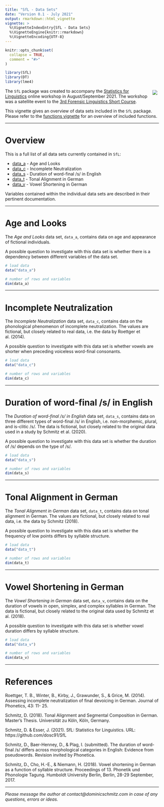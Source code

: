 ---
title: "SfL - Data Sets"
date: "Version 0.1 - July 2021"
output: rmarkdown::html_vignette
vignette: >
  %\VignetteIndexEntry{SfL - Data Sets}
  %\VignetteEngine{knitr::rmarkdown}
  %\VignetteEncoding{UTF-8}
---

<style type="text/css">

img{
  border: none;
  margin: 5px;
}

</style>

```{r, include = FALSE}
knitr::opts_chunk$set(
  collapse = TRUE,
  comment = "#>"
)
```

```{r setup, include=F}
library(SfL)
library(DT)
library(lme4)
```

<div class="logo">

  <img src="figures/SfL_logo.png" style="float:right">

</div>

The `SfL` package was created to accompany the [Statistics for Linguistics](https://forensic-linguistics-sc.com/workshop/) online workshop in August/September 2021. The workshop was a satellite event to the [3rd Forensic Linguistics Short Course](https://forensic-linguistics-sc.com/).

This vignette gives an overview of data sets included in the `SfL` package. Please refer to the [functions vignette](https://htmlpreview.github.io/?https://github.com/dosc91/SfL/blob/main/vignettes/functions.html) for an overview of included functions.

---

# Overview

This is a full list of all data sets currently contained in `SfL`:

- [data_a](#data_a) - Age and Looks
- [data_c](#data_c) - Incomplete Neutralization
- [data_s](#data_s) - Duration of word-final /s/ in English
- [data_t](#data_t) - Tonal Alignment in German
- [data_v](#data_v) - Vowel Shortening in German

Variables contained within the individual data sets are described in their pertinent documentation.

---

# Age and Looks {#data_a}

The *Age and Looks* data set, `data_a`, contains data on age and appearance of fictional individuals.

A possible question to investigate with this data set is whether there is a dependency between different variables of the data set.

```{r include=T, eval=T}
# load data
data("data_a")

# number of rows and variables
dim(data_a) 
```

---

# Incomplete Neutralization {#data_c}

The *Incomplete Neutralization* data set, `data_c`, contains data on the phonological phenomenon of incomplete neutralization. The values are fictional, but closely related to real data, i.e. the data by Roettger et al. (2014).

A possible question to investigate with this data set is whether vowels are shorter when preceding voiceless word-final consonants.

```{r include=T, eval=T}
# load data
data("data_c")

# number of rows and variables
dim(data_c) 
```

---

# Duration of word-final /s/ in English {#data_s}

The *Duration of word-final /s/ in English* data set, `data_s`, contains data on three different types of word-final /s/ in English, i.e. non-morphemic, plural, and is-clitic /s/. The data is fictional, but closely related to the original data used in a study by Schmitz et al. (2020).

A possible question to investigate with this data set is whether the duration of /s/ depends on the type of /s/.

```{r include=T, eval=T}
# load data
data("data_s")

# number of rows and variables
dim(data_s) 
```

---

# Tonal Alignment in German {#data_t}

The *Tonal Alignment in German* data set, `data_t`, contains data on tonal alignment in German. The values are fictional, but closely related to real data, i.e. the data by Schmitz (2018).

A possible question to investigate with this data set is whether the frequency of low points differs by syllable structure.

```{r include=T, eval=T}
# load data
data("data_t")

# number of rows and variables
dim(data_t) 
```

---

# Vowel Shortening in German {#data_v}

The *Vowel Shortening in German* data set, `data_v`, contains data on the duration of vowels in open, simplex, and complex syllables in German. The data is fictional, but closely related to the original data used by Schmitz et al. (2018).

A possible question to investigate with this data set is whether vowel duration differs by syllable structure.

```{r include=T, eval=T}
# load data
data("data_v")

# number of rows and variables
dim(data_v) 
```

---

# References

Roettger, T. B., Winter, B., Kirby, J., Grawunder, S., & Grice, M. (2014). Assessing incomplete neutralization of final devoicing in German. Journal of Phonetics, 43: 11- 25.

Schmitz, D. (2018). Tonal Alignment and Segmental Composition in German. Master's Thesis. Universität zu Köln, Köln, Germany.

Schmitz, D. & Esser, J. (2021). SfL: Statistics for Linguistics. URL: https://github.com/dosc91/SfL

Schmitz, D., Baer-Henney, D., & Plag, I. (submitted). The duration of word-final /s/ differs across morphological categories in English: Evidence from pseudowords. Revision invited by Phonetica.

Schmitz, D., Cho, H.-E., & Niemann, H. (2018). Vowel shortening in German as a function of syllable structure. Proceedings of 13. Phonetik und Phonologie Tagung. Humboldt University Berlin, Berlin, 28-29 September, 2017.

---

*Please message the author at contact@dominicschmitz.com in case of any questions, errors or ideas.*













